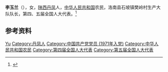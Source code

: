 {{Otheruses|other=名为李玉兰的其他人物|李玉兰}}

'''李玉兰'''（{{bd|1937年|}}），女，[[陕西|陕西]][[丹凤县|丹凤]]人，[[中华人民共和国|中华人民共和国]]农民，洛南县石坡镇樊岭村生产大队队长，第四、五届全国人大代表。<ref>{{Cite web|title=走出农家小院的全国人大代表李玉兰|author=陶继续|url=https://mp.weixin.qq.com/s/OH6lCAgXn-ObHnpwVENHLw|accessdate=2020-07-18|work=禹平文学|archiveurl=https://web.archive.org/web/20200718095229/https://mp.weixin.qq.com/s/OH6lCAgXn-ObHnpwVENHLw|archivedate=2020-07-18|dead-url=no}}</ref>

== 参考资料 ==
{{reflist}}

{{中国人物小作品}}

{{Authority control}}
{{DEFAULTSORT:Li李}}
[[Category:李姓|Yu]]
[[Category:丹凤人|Category:丹凤人]]
[[Category:中国共产党党员_(1971年入党)|Category:中国共产党党员 (1971年入党)]]
[[Category:中华人民共和国农民|Category:中华人民共和国农民]]
[[Category:第四届全国人大代表|Category:第四届全国人大代表]]
[[Category:第五届全国人大代表|Category:第五届全国人大代表]]